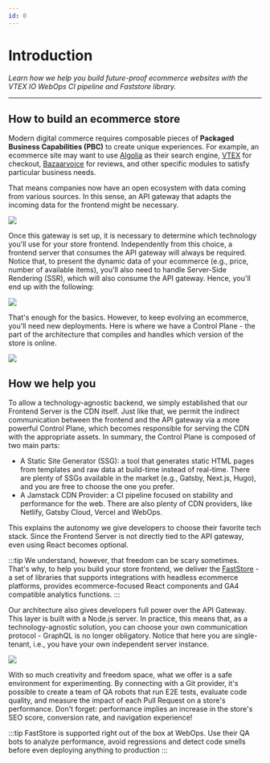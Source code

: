 ```yaml
---
id: 0
---
```


# Introduction

*Learn how we help you build future-proof ecommerce websites with the VTEX IO WebOps CI pipeline and Faststore library.*

---

## How to build an ecommerce store

Modern digital commerce requires composable pieces of **Packaged Business Capabilities (PBC)** to create unique experiences. For example, an ecommerce site may want to use [Algolia](https://www.algolia.com/) as their search engine, [VTEX](https://vtex.com/) for checkout, [Bazaarvoice](https://www.bazaarvoice.com) for reviews, and other specific modules to satisfy particular business needs.

That means companies now have an open ecosystem with data coming from various sources. In this sense, an API gateway that adapts the incoming data for the frontend might be necessary.

![](https://vtexhelp.vtexassets.com/assets/docs/src/EcommerceArchitecture1___bf531fc5cd12195c9c095c0478eac7bf.png)

Once this gateway is set up, it is necessary to determine which technology you'll use for your store frontend. Independently from this choice, a frontend server that consumes the API gateway will always be required. Notice that, to present the dynamic data of your ecommerce (e.g., price, number of available items), you'll also need to handle Server-Side Rendering (SSR), which will also consume the API gateway. Hence, you'll end up with the following:

![](https://vtexhelp.vtexassets.com/assets/docs/src/EcommerceArchitecture2___cec479467af853198ccd54642cc61c74.png)

That's enough for the basics. However, to keep evolving an ecommerce, you'll need new deployments. Here is where we have a Control Plane - the part of the architecture that compiles and handles which version of the store is online.

![](https://vtexhelp.vtexassets.com/assets/docs/src/EcommerceArchitecture3___fb7a3a63a0fe166493e651342e2ab490.png)

## How we help you

To allow a technology-agnostic backend, we simply established that our Frontend Server is the CDN itself. Just like that, we permit the indirect communication between the frontend and the API gateway via a more powerful Control Plane, which becomes responsible for serving the CDN with the appropriate assets.  In summary, the Control Plane is composed of two main parts:

- A Static Site Generator (SSG): a tool that generates static HTML pages from templates and raw data at build-time instead of real-time. There are plenty of SSGs available in the market (e.g., Gatsby, Next.js, Hugo), and you are free to choose the one you prefer.
- A Jamstack CDN Provider: a CI pipeline focused on stability and performance for the web. There are also plenty of CDN providers, like Netlify, Gatsby Cloud, Vercel and WebOps.

This explains the autonomy we give developers to choose their favorite tech stack. Since the Frontend Server is not directly tied to the API gateway, even using React becomes optional.

:::tip
We understand, however, that freedom can be scary sometimes. That's why, to help you build your store frontend, we deliver the [FastStore](/tutorials/fundamentals/1) - a set of libraries that supports integrations with headless ecommerce platforms, provides ecommerce-focused React components and GA4 compatible analytics functions.
:::

Our architecture also gives developers full power over the API Gateway.  This layer is built with a Node.js server. In practice, this means that, as a technology-agnostic solution, you can choose your own communication protocol - GraphQL is no longer obligatory. Notice that here you are single-tenant, i.e., you have your own independent server instance.

![](https://vtexhelp.vtexassets.com/assets/docs/src/EcommerceArchitecture4___187ce92a88e23837fc9cd8f4b41be36e.png)

With so much creativity and freedom space, what we offer is a safe environment for experimenting. By connecting with a Git provider, it's possible to create a team of QA robots that run E2E tests, evaluate code quality, and measure the impact of each Pull Request on a store's performance.
Don't forget: performance implies an increase in the store's SEO score, conversion rate, and navigation experience!

:::tip
FastStore is supported right out of the box at WebOps. Use their QA bots to analyze performance, avoid regressions and detect code smells before even deploying anything to production
:::
